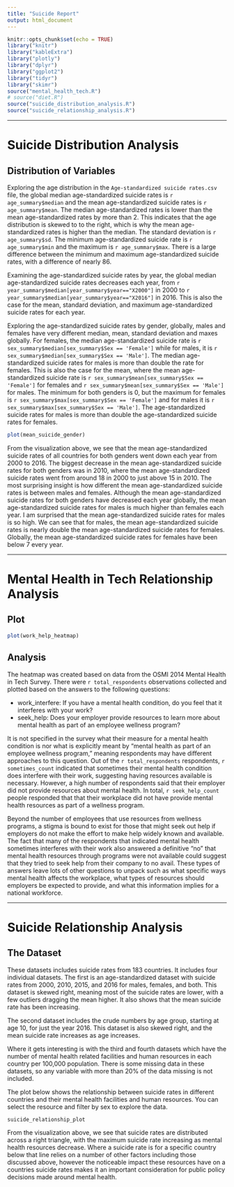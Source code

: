 ```yaml
---
title: "Suicide Report"
output: html_document
---
```


```r
knitr::opts_chunk$set(echo = TRUE)
library("knitr")
library("kableExtra")
library("plotly")
library("dplyr")
library("ggplot2")
library("tidyr")
library("skimr")
source("mental_health_tech.R")
# source("diet.R")
source("suicide_distribution_analysis.R")
source("suicide_relationship_analysis.R")
```

<hr/>


# Suicide Distribution Analysis

## Distribution of Variables
Exploring the age distribution in the `Age-standardized suicide rates.csv` file, the global median age-standardized suicide rates is `r age_summary$median` and the mean age-standardized suicide rates is `r age_summary$mean`. The median age-standardized rates is lower than the mean age-standardized rates by more than 2. This indicates that the age distribution is skewed to to the right, which is why the mean age-standardized rates is higher than the median. The standard deviation is `r age_summary$sd`. The minimum age-standardized suicide rate is `r age_summary$min` and the maximum is `r age_summary$max`. There is a large difference between the minimum and maximum age-standardized suicide rates, with a difference of nearly 86. 

Examining the age-standardized suicide rates by year, the global median age-standardized suicide rates decreases each year, from `r year_summary$median[year_summary$year=="X2000"]` in 2000 to `r year_summary$median[year_summary$year=="X2016"]` in 2016. This is also the case for the mean, standard deviation, and maximum age-standardized suicide rates for each year. 

Exploring the age-standardized suicide rates by gender, globally, males and females have very different median, mean, standard deviation and maxes globally. For females, the median age-standardized suicide rate is `r sex_summary$median[sex_summary$Sex == 'Female']` while for males, it is `r sex_summary$median[sex_summary$Sex == 'Male']`. The median age-standardized suicide rates for males is more than double the rate for females. This is also the case for the mean, where the mean age-standardized suicide rate is `r sex_summary$mean[sex_summary$Sex == 'Female']` for females and `r sex_summary$mean[sex_summary$Sex == 'Male']` for males. The minimum for both genders is 0, but the maximum for females is `r sex_summary$max[sex_summary$Sex == 'Female']` and for males it is `r sex_summary$max[sex_summary$Sex == 'Male']`. The age-standardized suicide rates for males is more than double the age-standardized suicide rates for females.

```r
plot(mean_suicide_gender)
```

From the visualization above, we see that the mean age-standardized suicide rates of all countries for both genders went down each year from 2000 to 2016. The biggest decrease in the mean age-standardized suicide rates for both genders was in 2010, where the mean age-standardized suicide rates went from around 18 in 2000 to just above 15 in 2010. The most surprising insight is how different the mean age-standardized suicide rates is between males and females. Although the mean age-standardized suicide rates for both genders have decreased each year globally, the mean age-standardized suicide rates for males is much higher than females each year. I am surprised that the mean age-standardized suicide rates for males is so high. We can see that for males, the mean age-standardized suicide rates is nearly double the mean age-standardized suicide rates for females. Globally, the mean age-standardized suicide rates for females have been below 7 every year. 

<hr/>

# Mental Health in Tech Relationship Analysis
## Plot

```r
plot(work_help_heatmap)
```


## Analysis

The heatmap was created based on data from the OSMI 2014 Mental Health in Tech Survey. There were `r total_respondents` observations collected and plotted based on the answers to the following questions:

- work_interfere: If you have a mental health condition, do you feel that it interferes with your work?
- seek_help: Does your employer provide resources to learn more about mental health as part of an employee wellness program?

It is not specified in the survey what their measure for a mental health condition is nor what is explicitly meant by "mental health as part of an employee wellness program," meaning respondents may have different approaches to this question. Out of the `r total_respondents` respondents, `r sometimes_count` indicated that sometimes their mental health condition does interfere with their work, suggesting having resources available is necessary. However, a high number of respondents said that their employer did not provide resources about mental health. In total, `r seek_help_count` people responded that that their workplace did not have provide mental health resources as part of a wellness program.

Beyond the number of employees that use resources from wellness programs, a stigma is bound to exist for those that might seek out help if employers do not make the effort to make help widely known and available. The fact that many of the respondents that indicated mental health sometimes interferes with their work also answered a definitive "no" that mental health resources through programs were not available could suggest that they tried to seek help from their company to no avail. These types of answers leave lots of other questions to unpack such as what specific ways mental health affects the workplace, what types of resources should employers be expected to provide, and what this information implies for a national workforce.

<hr/>

# Suicide Relationship Analysis
## The Dataset
These datasets includes suicide rates from 183 countries. It includes four individual datasets. The first is an age-standardized dataset with suicide rates from 2000, 2010, 2015, and 2016 for males, females, and both. This dataset is skewed right, meaning most of the suicide rates are lower, with a few outliers dragging the mean higher. It also shows that the mean suicide rate has been increasing.

The second dataset includes the crude numbers by age group, starting at age 10, for just the year 2016. This dataset is also skewed right, and the mean suicide rate increases as age increases.

Where it gets interesting is with the third and fourth datasets which have the number of mental health related facilities and human resources in each country per 100,000 population. There is some missing data in these datasets, so any variable with more than 20% of the data missing is not included.

The plot below shows the relationship between suicide rates in different countries and their mental health facilities and human resources. You can select the resource and filter by sex to explore the data.

```r
suicide_relationship_plot
```

From the visualization above, we see that suicide rates are distributed across a right triangle, with the maximum suicide rate increasing as mental health resources decrease. Where a suicide rate is for a specific country below that line relies on a number of other factors including those discussed above, however the noticeable impact these resources have on a countries suicide rates makes it an important consideration for public policy decisions made around mental health.



